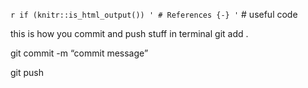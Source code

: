 `r if (knitr::is_html_output()) '
# References {-}
'`
# useful code



this is how you commit and push stuff in terminal
git add .

git commit -m "commit message"

git push
